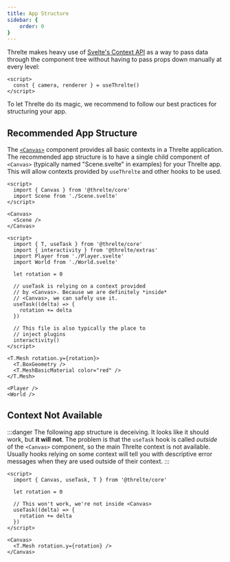```yaml
---
title: App Structure
sidebar: {
	order: 0
}
---
```


Threlte makes heavy use of [Svelte's Context
API](https://svelte.dev/tutorial/context-api) as a way to pass data through the
component tree without having to pass props down manually at every level:

```svelte title="SomeComponent.svelte"
<script>
  const { camera, renderer } = useThrelte()
</script>
```

To let Threlte do its magic, we recommend to follow our best practices for
structuring your app.

## Recommended App Structure

The [`<Canvas>`](/reference/core/canvas) component provides all basic contexts in a Threlte application.
The recommended app structure is to have a single child component of `<Canvas>` (typically named "Scene.svelte" in examples) for
your Threlte app. This will allow contexts provided by `useThrelte` and other hooks to be used.

```svelte title="App.svelte"
<script>
  import { Canvas } from '@threlte/core'
  import Scene from './Scene.svelte'
</script>

<Canvas>
  <Scene />
</Canvas>
```

```svelte title="Scene.svelte"
<script>
  import { T, useTask } from '@threlte/core'
  import { interactivity } from '@threlte/extras'
  import Player from './Player.svelte'
  import World from './World.svelte'

  let rotation = 0

  // useTask is relying on a context provided
  // by <Canvas>. Because we are definitely *inside*
  // <Canvas>, we can safely use it.
  useTask((delta) => {
    rotation += delta
  })

  // This file is also typically the place to
  // inject plugins
  interactivity()
</script>

<T.Mesh rotation.y={rotation}>
  <T.BoxGeometry />
  <T.MeshBasicMaterial color="red" />
</T.Mesh>

<Player />
<World />
```

## Context Not Available

:::danger
The following app structure is deceiving. It looks like it should work, but **it
will not**. The problem is that the `useTask` hook is called _outside_ of the
`<Canvas>` component, so the main Threlte context is not available. Usually hooks
relying on some context will tell you with descriptive error messages when they
are used outside of their context.
:::

```svelte title="App.svelte"
<script>
  import { Canvas, useTask, T } from '@threlte/core'

  let rotation = 0

  // This won't work, we're not inside <Canvas>
  useTask((delta) => {
    rotation += delta
  })
</script>

<Canvas>
  <T.Mesh rotation.y={rotation} />
</Canvas>
```
